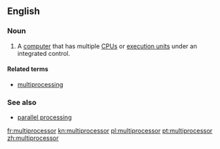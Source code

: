 ==English==

===Noun===
{{en-noun}}

# {{context|computer hardware|lang=en}} A [[computer]] that has multiple [[CPU]]s or [[execution unit]]s under an integrated control.

====Related terms====
* [[multiprocessing]]

===See also===
* [[parallel processing]]

[[fr:multiprocessor]]
[[kn:multiprocessor]]
[[pl:multiprocessor]]
[[pt:multiprocessor]]
[[zh:multiprocessor]]